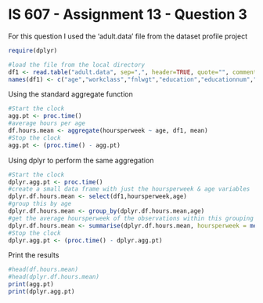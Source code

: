 IS 607 - Assignment 13 - Question 3
========================================================

For this question I used the 'adult.data' file from the dataset profile project

```r
require(dplyr)

#load the file from the local directory
df1 <- read.table("adult.data", sep=",", header=TRUE, quote="", comment="")
names(df1) <- c("age","workclass","fnlwgt","education","educationnum","maritalstatus","occupation","relationship","race","sex","capitalgain","capitalloss","hoursperweek","nativecountry","salarybucket")
```

Using the standard aggregate function

```r
#Start the clock
agg.pt <- proc.time()
#average hours per age
df.hours.mean <- aggregate(hoursperweek ~ age, df1, mean)
#Stop the clock
agg.pt <- (proc.time() - agg.pt)
```

Using dplyr to perform the same aggregation

```r
#Start the clock
dplyr.agg.pt <- proc.time()
#create a small data frame with just the hoursperweek & age variables
dplyr.df.hours.mean <- select(df1,hoursperweek,age)
#group this by age
dplyr.df.hours.mean <- group_by(dplyr.df.hours.mean,age)
#get the average hoursperweek of the observations within this grouping
dplyr.df.hours.mean <- summarise(dplyr.df.hours.mean, hoursperweek = mean(hoursperweek))
#Stop the clock
dplyr.agg.pt <- (proc.time() - dplyr.agg.pt)
```

Print the results

```r
#head(df.hours.mean)
#head(dplyr.df.hours.mean)
print(agg.pt)
print(dplyr.agg.pt)
```